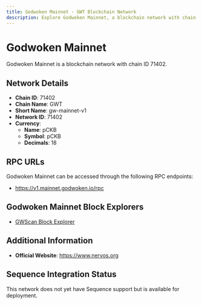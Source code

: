 ```yaml
--- 
title: Godwoken Mainnet - GWT Blockchain Network
description: Explore Godwoken Mainnet, a blockchain network with chain ID 71402. Learn about its native currency, pCKB, and how to interact with the network.
---
```


# Godwoken Mainnet

Godwoken Mainnet is a blockchain network with chain ID 71402.

## Network Details

- **Chain ID**: 71402
- **Chain Name**: GWT
- **Short Name**: gw-mainnet-v1
- **Network ID**: 71402
- **Currency**: 
  - **Name**: pCKB
  - **Symbol**: pCKB
  - **Decimals**: 18

## RPC URLs

Godwoken Mainnet can be accessed through the following RPC endpoints:

- https://v1.mainnet.godwoken.io/rpc

## Godwoken Mainnet Block Explorers

- [GWScan Block Explorer](https://v1.gwscan.com)

## Additional Information

- **Official Website**: https://www.nervos.org

## Sequence Integration Status

This network does not yet have Sequence support but is available for deployment.
